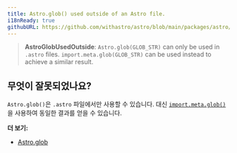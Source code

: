 ```yaml
---
title: Astro.glob() used outside of an Astro file.
i18nReady: true
githubURL: https://github.com/withastro/astro/blob/main/packages/astro/src/core/errors/errors-data.ts
---
```


> **AstroGlobUsedOutside**: `Astro.glob(GLOB_STR)` can only be used in `.astro` files. `import.meta.glob(GLOB_STR)` can be used instead to achieve a similar result.

## 무엇이 잘못되었나요?

`Astro.glob()`은 `.astro` 파일에서만 사용할 수 있습니다. 대신 [`import.meta.glob()`](https://ko.vitejs.dev/guide/features.html#glob-import)을 사용하여 동일한 결과를 얻을 수 있습니다.

**더 보기:**

-  [Astro.glob](/ko/reference/api-reference/#astroglob)